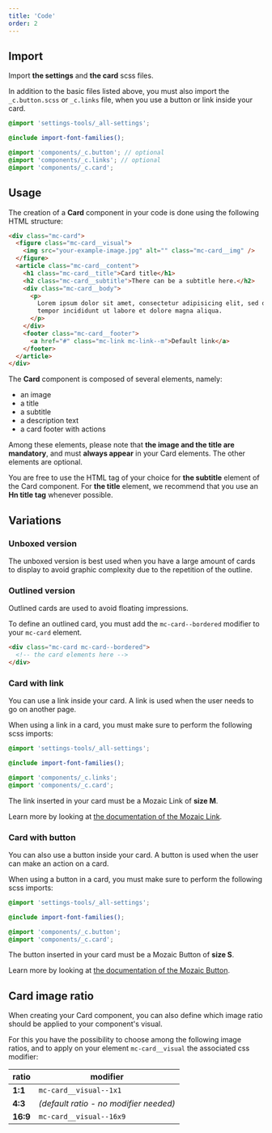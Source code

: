 ```yaml
---
title: 'Code'
order: 2
---
```


## Import

Import **the settings** and **the card** scss files.

In addition to the basic files listed above, you must also import the `_c.button.scss` or `_c.links` file, when you use a button or link inside your card.

```scss
@import 'settings-tools/_all-settings';

@include import-font-families();

@import 'components/_c.button'; // optional
@import 'components/_c.links'; // optional
@import 'components/_c.card';
```

## Usage

The creation of a **Card** component in your code is done using the following HTML structure:

```html
<div class="mc-card">
  <figure class="mc-card__visual">
    <img src="your-example-image.jpg" alt="" class="mc-card__img" />
  </figure>
  <article class="mc-card__content">
    <h1 class="mc-card__title">Card title</h1>
    <h2 class="mc-card__subtitle">There can be a subtitle here.</h2>
    <div class="mc-card__body">
      <p>
        Lorem ipsum dolor sit amet, consectetur adipisicing elit, sed do eiusmod
        tempor incididunt ut labore et dolore magna aliqua.
      </p>
    </div>
    <footer class="mc-card__footer">
      <a href="#" class="mc-link mc-link--m">Default link</a>
    </footer>
  </article>
</div>
```

The **Card** component is composed of several elements, namely:

- an image
- a title
- a subtitle
- a description text
- a card footer with actions

<Highlight theme="warning" title="Mandatory elements">

  Among these elements, please note that **the image and the title are mandatory**, and must **always appear** in your Card elements. The other elements are optional.

</Highlight>

<Highlight theme="info">

  You are free to use the HTML tag of your choice for **the subtitle** element of the Card component. For **the title** element, we recommend that you use an **Hn title tag** whenever possible.

</Highlight>


## Variations

### Unboxed version

The unboxed version is best used when you have a large amount of cards to display to avoid graphic complexity due to the repetition of the outline.

<Preview path="default" />

### Outlined version

Outlined cards are used to avoid floating impressions.

To define an outlined card, you must add the `mc-card--bordered` modifier to your `mc-card` element.



```html
<div class="mc-card mc-card--bordered">
  <!-- the card elements here -->
</div>
```

<Preview path="card-bordered" />

### Card with link

You can use a link inside your card. A link is used when the user needs to go on another page.

When using a link in a card, you must make sure to perform the following scss imports:

```scss
@import 'settings-tools/_all-settings';

@include import-font-families();

@import 'components/_c.links';
@import 'components/_c.card';
```

<Highlight theme="warning">

  The link inserted in your card must be a Mozaic Link of **size M**.
  
  Learn more by looking at [the documentation of the Mozaic Link](/Components/Links/code/#available-sizes).

</Highlight>

<Preview path="card-link" />

### Card with button

You can also use a button inside your card. A button is used when the user can make an action on a card.

When using a button in a card, you must make sure to perform the following scss imports:

```scss
@import 'settings-tools/_all-settings';

@include import-font-families();

@import 'components/_c.button';
@import 'components/_c.card';
```

<Highlight theme="warning">

  The button inserted in your card must be a Mozaic Button of **size S**.
  
  Learn more by looking at [the documentation of the Mozaic Button](/Components/Buttons/#sizes).

</Highlight>

<Preview path="card-button" />

## Card image ratio

When creating your Card component, you can also define which image ratio should be applied to your component's visual.

For this you have the possibility to choose among the following image ratios, and to apply on your element `mc-card__visual` the associated css modifier:

| ratio    | modifier                               |
| -------- | -------------------------------------- |
| **1:1**  | `mc-card__visual--1x1`                 |
| **4:3**  | _(default ratio - no modifier needed)_  |
| **16:9** | `mc-card__visual--16x9`                |


<Preview path="card-ratios" />